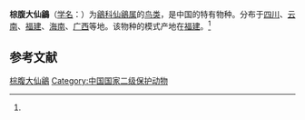 {{Speciesbox
| name = 棕腹大仙鶲
| status = 
| status_system = 
| image = 
| genus = Niltava
| species = davidi
| authority = (La Touche)<ref name='id3856'>{{cite web| url =http://www.bioinfo.cn/db05/BjdwSpecies.php?action=view&id=3856| title =棕腹大仙鶲| work =《中国动物物种编目数据库》| publisher =中国科学院微生物研究所| author =中国科学院动物研究所| accessdate =2009-04-04| deadurl =yes| archiveurl =https://web.archive.org/web/20160305002936/http://www.bioinfo.cn/db05/BjdwSpecies.php?action=view&id=3856| archivedate =2016-03-05}}</ref>
}}

'''棕腹大仙鶲'''（[[学名|学名]]：{{lang|la|''Niltava davidi''}}）为[[鶲科|鶲科]][[仙鶲属|仙鶲属]]的[[鸟类|鸟类]]，是中国的特有物种。分布于[[四川|四川]]、[[云南|云南]]、[[福建|福建]]、[[海南|海南]]、[[广西|广西]]等地。该物种的模式产地在[[福建|福建]]。<ref name='id3856'/>

== 参考文献 ==
{{reflist}}
{{Taxonbar|from=Q2668244}}

[[Category:仙鹟属|棕腹大仙鶲]]
[[Category:中国国家二级保护动物|Category:中国国家二级保护动物]]

{{雀形目小作品}}